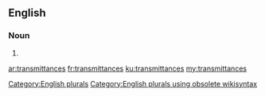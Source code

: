 ==English==

===Noun===
{{head|en}}

# {{plural of|transmittance}}

[[Category:English plurals]][[Category:English plurals using obsolete wikisyntax]]

[[ar:transmittances]]
[[fr:transmittances]]
[[ku:transmittances]]
[[my:transmittances]]